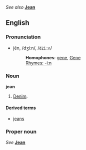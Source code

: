 ''See also'' '''[[Jean]]'''

==English==
===Pronunciation===
*jēn, /dʒiːn/, /<tt>dZi:n</tt>/
*:'''Homophones''': [[gene]], [[Gene]]
*:[[Rhymes:English:-iːn|Rhymes: -iːn]]

===Noun===
'''jean'''

#[[Denim]].

====Derived terms====
*[[jeans]]

===Proper noun===
''See'' '''[[Jean]]'''